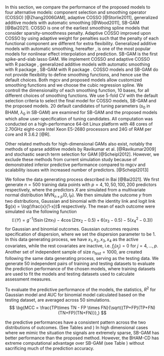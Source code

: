 \section{Simulation Study}
\label{sec:sim}

In this section, we compare the performance of the proposed models to four alternative models: component selection and smoothing operator (COSSO) [@Zhang2006GAM], adaptive COSSO [@Storlie2011], generalized additive models with automatic smoothing [@Wood2011], SB-GAM [@Bai2021]\bg{, linear lasso model and spikeSlabGAM [TODO: add citation here].[TODO: explain about linear lasso model and spikeSlabGAM model]}. COSSO is one of the earliest smoothing spline models that consider sparsity-smoothness penalty. Adaptive COSSO improved upon COSSO by using adaptive weight for penalties such that the penalty of each functional component are different for extra flexibility. Generalized additive models with automatic smoothing, hereafter \textit{mgcv}, is one of the most popular models for nonlinear effect interpolation and prediction. \bg{mgcv doesn't support analyses where the number of parameters exceeds the sample size.} SB-GAM is the first spike-and-slab lasso GAM. We implement COSSO and adaptive COSSO with R package \texttt{cosso 2.1-1}, generalized additive models with automatic smoothing with R package \texttt{mgcv 1.8-31}, SB-GAM with R package \texttt{sparseGAM 1.0}. COSSO models and SB-GAM do not provide flexibility to define smoothing functions, and hence use the default choices. Both mgcv and proposed models allow customized smoothing functions and we choose the cubic regression spline. We controll the dimensionality of each smoothing function, 10 bases, for all different choices of smoothing functions. We use 5-fold CV with the default selection criteria to select the final model for COSSO models, SB-GAM and the proposed models. 20 default candidates of tuning parameters ($s_0$ in BHAM, $\lambda_0$ in SB-GAM) are examined for SB-GAM and the proposed models which allow user-specification of tuning candidates. All computation was conducted on a high-performance 64-bit Linux platform with 48 cores of 2.70GHz eight-core Intel Xeon E5-2680 processors and 24G of RAM per core and R 3.6.2 [@R].

Other related methods for high-dimensional GAMs also exist, notably the methods of sparse additive models by Ravikumar et al. [@Ravikumar2009] and stochastic search term selection for GAM [@Scheipl2012]. However, we exclude these methods from current simulation study because of demonstrated inferior predictive performance compared to mgcv and scalability issues with increased number of predictors. [@Scheipl2013]


\subsection{Monte Carlo Simulation Study}
We follow the data generating process described in Bai [@Bai2021]. We first generate $n=500$ training data points with $p=4, 10, 50, 100, 200$ predictors respectively, where the predictors $X$ are simulated from a multivariate normal distribution $\text{MVN}_{n\times p}(0, I_{P})$. We then simulate the outcome $y$ from two distributions, Gaussian and binomial with the identity link and logit link $g(x) = \log(\frac{x}{1-x})$ respectively. The mean of each outcome were simulated via the following function
$$
\mathbb{E}(Y) = g^{-1}(5 \sin(2\pi x_1) - 4 \cos(2\pi x_2 -0.5) + 6(x_3-0.5) - 5(x_4^2 -0.3))
$$
for Gaussian and binomial outcomes. Gaussian outcomes requires specification of dispersion, where we set the dispersion parameter to be 1. In this data generating process, we have $x_1, x_2, x_3, x_4$ as the active covariates, while the rest covariates are inactive, i.e. $f_j(x_j) = 0$ for $j = 4, \dots, p$. Another set of independent sample of size $n_{test}=1000$, are created following the same data generating process, serving as the testing data. We generate 50 independent pairs of training and testing datasets to evaluate the prediction performance of the chosen models, where training datasets are used to fit the models and testing datasets used to calculate assessment measures. \bg{In addition, we considered the data generating process where the all the functional forms of the predictors are linear while keeping the rest of simulation parameters keep the same. These additional sets of simulations are designed to investigate the flexibility of the proposed model when non-linear assumptions are not met.}

To evaluate the predictive performance of the models, the statistics, $R^2$ for Gaussian model and AUC for binomial model calculated based on the testing dataset, are averaged <!--and deviance are calculated for Poisson model,--> across 50 simulations. \bg{To evaluate the variable selection performance of the models, we record the set of variables each model selects and calculate the averaged false discover rate (FDR), false negative rate(FNR), and Matthews correlation coefficient (MCC). For method that doesn't automatically achieve variable selection, we set alpha level at 0.05 for mgcv that relies on hypothesis testing for variable selection, and soft-threshold at 0.5 for spikeSlabGAM given the marginal inclusion probabilities. For the two methods, BHAM and spikeSlabGAM, that are capable of bi-level selection, we record the probability that the linear and nonlinear components of each predictors are selected in the models.}
$$
\bg{MCC = \frac{TP\times TN - FP \times FN}{\sqrt{(TP+FP)(TP+FN)(TN+FP)(TN+FN)}},}
$$
\bg{where TP, TN, FP, and FN are true positives, true negatives, false positives, and false negatives, respectively.}
\subsection{\bg{Simulation Results}}
\subsubsection{\bg{Prediction Performance}}
\bg{Among the main set of simulations where the functional forms of the predictors are mostly non-linear,} the predictive performances have a consistent pattern across the two distributions of outcomes. (See Tables \ref{tab:gaus} and \ref{tab:bin_auc}) \bg{The proposed model, BHAM, predicts as good as, if not better than, other high dimensional spline models. Specifically, BHAM shows greate improvement over COSSO methods [TODO: add statsitics] and the spikeSlabGAM model [TODO: add statsitics]. When comparing to SB-GAM, BHAM performs better in lower dimensional cases ($p=4,10$), and equally good or slightly worse [TODO: re-evaluate after tuning the models] in high-dimensional cases ($p=50,100, 200$). As previously hypothesized, the linear lasso model predicts less accurate compared to other flexibly models across all scenario; mgcv performs extremely well in low-dimensional case ($p = 4, 10$), and deteriorates as the dimensionality increases until not applicable. To note, mgcv still fit models with increasing in large dimension case ($p=50$). But the algorithm fails to converge within the default number of iterations, and hence leads to bad prediction performance.} In high dimensional cases where we mimic the situation the signals are extremely sparse, SB-GAM has better performance than the proposed method. However, the BHAM-CD has extreme computational advantage over SB-GAM (see Table \ref{tab:time_sim}) without sacrificing much of the prediction accuracy. 

\bg{We also examine the prediction performance when the functional form of predictors are linear. (See support information Table 1, and 2 [TODO: add hyperlink to the github repo]) The proposed model, BHAM, has similar performance as the linear lasso model regardless of the type outcome. This observation demonstrates that BHAM is a flexible model, and has good prediction performance regardless the underlying functional form of predictors. spikeSlabGAM have similar prediction performance to BHAM (numeralize the advantage). Surprisingly, SB-GAM doesn't perform well in high-dimensional Gaussian outcome scenarios. (numeralize the advantage)}


\bg{\subsubsection{Variable Selection Performance}
Within the simulation settings we examined, the proposed model tends to have a more conservative bebaviour in terms of variable selection, having high precision and low recall. (See Table xxx for gaussian outcomes, and support information xxx for binomial informaitons.) [TODO: mention the variable selection pattern is consistent across the types of outcomes.] THe high precision means that among all the selected variables, high percentage of them are true signals; low recall means that, the model selected small subset among all the positive predictions. Overall, among all the models examined, SB-GAM have the best performance, both high precision and high recall, and yield a high matthew correlation coefficient. Another Bayesian model, spike-and-slab performs bad in terms of variable selection in high-dimensional situations ($p=100,200$). We also want to highlight in our set of linear Gaussian simulations, the SB-GAM performs poorly (See Supproting table 1), while we didn't observe the same for linear binomial outcomes. 

}

\begin{itemize}
\item \bg{If we use mcc as the measure, SBGAM has the best performance among all the method of comparison, followed by the proposed model BHAM. The pattern is consitent regardless of the type of outcomes. To note here, mgcv is not included in the performance table, as the mgcv isn't compatable with hign-dimensitonal data. Nevertheless, when the dimensionality is low, mgcv perfoms while for variable selection.}
\item \bg{If we look at the precision of the variable selection, BHAM performs better than SBGAM model particularaly when the dimensionality increases. While the recall is lower than SBGAM. This translate to the selection of BHAM is more conservative that SBGAM, such that among the selected variables, many of them are signals, however, due to the conversative selection, there are few variables are selected.}
\item \bg{We also want to high light that in the set of linear simulation, when the outcome is cgaussina, the proposed model performed extremely while. On the contrary the SBGAM is not so well.}
\end{itemize}




\bg{\subsubsection{Bi-level Selection}
Among the methods of comparison, there are two methods is possible for bi-level selection, i.e. the proposed BHAM and spikeSlabGAM. Hence, in this section, we further investigate the bi-level selection of the proposed models. } 



<!-- #### Visualization -->
<!-- We plot the estimated smooth functions of the four active variables for the 100 simulation iterations, along with the 'true' smooth function. Across different settings of predictors, the patterns look similar. First of all, in all the settings, `mgcv` tends to provide more  extreme models, where in the graphs the smooth function have much higher bound than the true smooth function. Rarely the estimated smooth function from `mgcv` matches with the true smooth function. In comparison, the proposed method can interpolate the shape of the true smooth function. However, different priors and fitting algorithms have different advantages. For example, in Figure 1, we see that the SS normal distribution have problem with the tail of the smooth function, especially obvious in the estimations of the variable _x4_. However, it would have less sparse solutions, which is more likely to accurately interpolate the smooth function especially when the shape is complicated (see variable _x2_). On the contrary, the SS double exponential prior model encourages sparse solutions, which can sometime omit active predictors. -->

